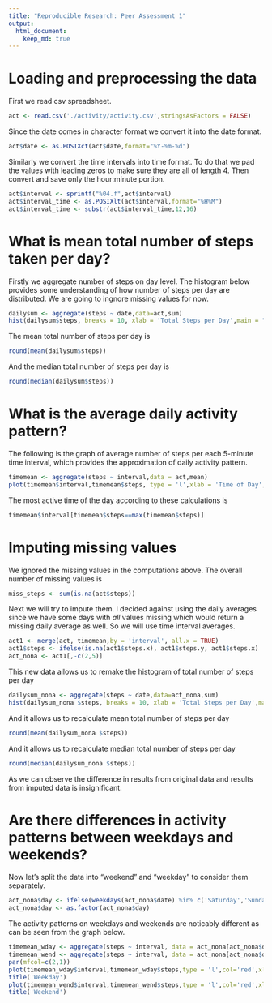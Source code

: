 ```yaml
---
title: "Reproducible Research: Peer Assessment 1"
output: 
  html_document:
    keep_md: true
---
```



# Loading and preprocessing the data

First we read csv spreadsheet.
```r
act <- read.csv('./activity/activity.csv',stringsAsFactors = FALSE)
```
Since the date comes in character format we convert it into the date format.
```r
act$date <- as.POSIXct(act$date,format="%Y-%m-%d")
```
Similarly we convert the time intervals into time format. To do that we pad the values with leading zeros to make sure they are all of length 4. Then convert and save only the hour:minute portion.
```r
act$interval <- sprintf("%04.f",act$interval)
act$interval_time <- as.POSIXlt(act$interval,format="%H%M")
act$interval_time <- substr(act$interval_time,12,16)
```

# What is mean total number of steps taken per day?

Firstly we aggregate number of steps on day level. The histogram below provides some understanding of how number of steps per day are distributed. We are going to ingnore missing values for now.
```r
dailysum <- aggregate(steps ~ date,data=act,sum)
hist(dailysum$steps, breaks = 10, xlab = 'Total Steps per Day',main = "Histogram of Total Number of Steps per Day")
```

The mean total number of steps per day is
```r
round(mean(dailysum$steps))
```
And the median total number of steps per day is
```r
round(median(dailysum$steps))
```

# What is the average daily activity pattern?

The following is the graph of average number of steps per each 5-minute time interval, which provides the approximation of daily activity pattern.
```r
timemean <- aggregate(steps ~ interval,data = act,mean)
plot(timemean$interval,timemean$steps, type = 'l',xlab = 'Time of Day',ylab = 'Average Number of Steps')
```

The most active time of the day according to these calculations is
```r
timemean$interval[timemean$steps==max(timemean$steps)]
```

# Imputing missing values

We ignored the missing values in the computations above. The overall number of missing values is
```r
miss_steps <- sum(is.na(act$steps))
```
Next we will try to impute them. I decided against using the daily averages since we have some days with _all_ values missing which would return a missing daily average as well. So we will use time interval averages.
```r
act1 <- merge(act, timemean,by = 'interval', all.x = TRUE)
act1$steps <- ifelse(is.na(act1$steps.x), act1$steps.y, act1$steps.x)
act_nona <- act1[,-c(2,5)]
```
This new data allows us to remake the histogram of total number of steps per day
```r
dailysum_nona <- aggregate(steps ~ date,data=act_nona,sum)
hist(dailysum_nona $steps, breaks = 10, xlab = 'Total Steps per Day',main = "Histogram of Total Number of Steps per Day")
```

And it allows us to recalculate mean total number of steps per day
```r
round(mean(dailysum_nona $steps))
```
And it allows us to recalculate median total number of steps per day
```r
round(median(dailysum_nona $steps))
```
As we can observe the difference in results from original data and results from imputed data is insignificant.

# Are there differences in activity patterns between weekdays and weekends?

Now let's split the data into "weekend" and "weekday" to consider them separately.
```r
act_nona$day <- ifelse(weekdays(act_nona$date) %in% c('Saturday','Sunday'),'Weekend','Weekday')
act_nona$day <- as.factor(act_nona$day)
```

The activity patterns on weekdays and weekends are noticably different as can be seen from the graph below.
```r
timemean_wday <- aggregate(steps ~ interval, data = act_nona[act_nona$day=='Weekday',],mean)
timemean_wend <- aggregate(steps ~ interval, data = act_nona[act_nona$day=='Weekend',],mean)
par(mfcol=c(2,1))
plot(timemean_wday$interval,timemean_wday$steps,type = 'l',col='red',xlab = 'Time of Day',ylab = 'Average Number of Steps',ylim = c(-10,250))
title('Weekday')
plot(timemean_wend$interval,timemean_wend$steps,type = 'l',col='red',xlab = 'Time of Day',ylab = 'Average Number of Steps',ylim = c(-10,250))
title('Weekend')
```

